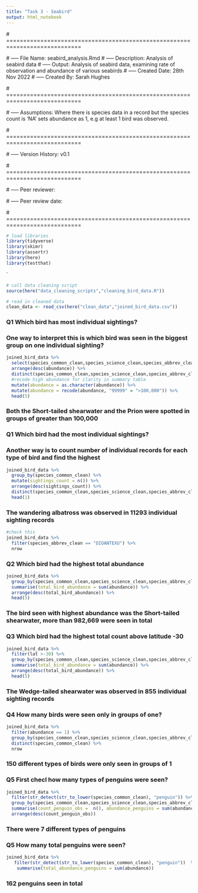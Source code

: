 ```yaml
---
title: "Task 3 - Seabird"
output: html_notebook
---
```

  
  # ============================================================================
  
  #  ----- File Name: seabird_analysis.Rmd
  #  ----- Description: Analysis of seabird data
  #  ----- Output: Analysis of seabird data, examining rate of observation
     and abundance of various seabirds
  #  ----- Created Date: 28th Nov 2022
  #  ----- Created By: Sarah Hughes
  
  # ============================================================================
  
  #  ----- Assumptions: 
    Where there is species data in a record but the species count is 'NA' 
    sets abundance as 1, e.g at least 1 bird was observed.
  
  # ============================================================================
  
  #  ----- Version History: v0.1
  
  # ============================================================================
  
  #  ----- Peer reviewer:
  
  #  ----- Peer review date:
  
  # ============================================================================
  

```r
# load libraries
library(tidyverse)
library(skimr)
library(assertr)
library(here)
library(testthat)
```
`
```r
# call data cleaning script
source(here("data_cleaning_scripts","cleaning_bird_data.R")) 
```

```r
# read in cleaned data
clean_data <- read_csv(here("clean_data","joined_bird_data.csv"))
```
### Q1 Which bird has most individual sightings? 
### One way to interpret this is which bird was seen in the biggest group on one individual sighting?

```r
joined_bird_data %>% 
  select(species_common_clean,species_science_clean,species_abbrev_clean,abundance) %>% 
  arrange(desc(abundance)) %>% 
  distinct(species_common_clean,species_science_clean,species_abbrev_clean,abundance) %>% 
  #recode high abundance for clarity in summary table
  mutate(abundance = as.character(abundance)) %>% 
  mutate(abundance = recode(abundance, "99999" = ">100,000")) %>% 
  head(5)
```
### Both the Short-tailed shearwater and the Prion were spotted in groups of greater than 100,000

### Q1 Which bird had the most individual sightings? 
### Another way is to count number of individual records for each type of bird and find the highest
```r
joined_bird_data %>% 
  group_by(species_common_clean) %>% 
  mutate(sightings_count = n()) %>% 
  arrange(desc(sightings_count)) %>% 
  distinct(species_common_clean,species_science_clean,species_abbrev_clean,sightings_count) %>% 
  head(1)
```
### The wandering albatross was observed in 11293 individual sighting records
```r
#check this
joined_bird_data %>% 
  filter(species_abbrev_clean == "DIOANTEXU") %>% 
  nrow
```

### Q2 Which bird had the highest total abundance
```r
joined_bird_data %>% 
  group_by(species_common_clean,species_science_clean,species_abbrev_clean) %>% 
  summarise(total_bird_abundance = sum(abundance)) %>%
  arrange(desc(total_bird_abundance)) %>% 
  head(5)
```
### The bird seen with highest abundance was the Short-tailed shearwater, more than 982,669 were seen in total
    

### Q3 Which bird had the highest total count above latitude -30
```r
joined_bird_data %>% 
  filter(lat >-30) %>% 
  group_by(species_common_clean,species_science_clean,species_abbrev_clean) %>% 
  summarise(total_bird_abundance = sum(abundance)) %>%
  arrange(desc(total_bird_abundance)) %>% 
  head(5)
```
### The Wedge-tailed shearwater was observed in 855 individual sighting records

### Q4 How many birds were seen only in groups of one?
```r
joined_bird_data %>% 
  filter(abundance == 1) %>% 
  group_by(species_common_clean,species_science_clean,species_abbrev_clean) %>%
  distinct(species_common_clean) %>% 
  nrow
```
### 150 different types of birds were only seen in groups of 1 

### Q5 First checl how many types of penguins were seen?
```r

joined_bird_data %>% 
  filter(str_detect(str_to_lower(species_common_clean), "penguin")) %>% 
  group_by(species_common_clean,species_science_clean,species_abbrev_clean) %>% 
  summarise(count_penguin_obs =  n(), abundance_penguins = sum(abundance)) %>% 
  arrange(desc(count_penguin_obs))
```
### There were 7 different types of penguins

### Q5 How many total penguins were seen?
```r
joined_bird_data %>% 
   filter(str_detect(str_to_lower(species_common_clean), "penguin"))  %>% 
    summarise(total_abundance_penguins = sum(abundance)) 
```
### 162 penguins seen in total